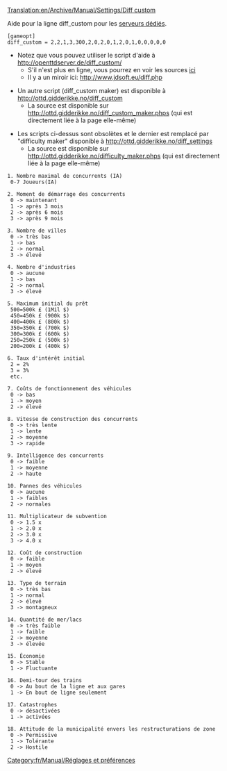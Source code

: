 [[Translation:en/Archive/Manual/Settings/Diff custom]]


Aide pour la ligne diff_custom pour les [[fr/Manual/Serveur dédié|serveurs dédiés]].

 [gameopt]
 diff_custom = 2,2,1,3,300,2,0,2,0,1,2,0,1,0,0,0,0,0


*Notez que vous pouvez utiliser le script d'aide à http://openttdserver.de/diff_custom/
** S'il n'est plus en ligne, vous pourrez en voir les sources [[fr/Script d'aide pour diff custom|ici]]
** Il y a un miroir ici: http://www.jdsoft.eu/diff.php

*Un autre script (diff_custom maker) est disponible à http://ottd.gidderikke.no/diff_custom
** La source est disponible sur http://ottd.gidderikke.no/diff_custom_maker.phps (qui est directement liée à la page elle-même)

*Les scripts ci-dessus sont obsolètes et le dernier est remplacé par "difficulty maker" disponible à http://ottd.gidderikke.no/diff_settings
** La source est disponible sur http://ottd.gidderikke.no/difficulty_maker.phps (qui est directement liée à la page elle-même)

<pre>
1. Nombre maximal de concurrents (IA)
 0-7 Joueurs(IA)

2. Moment de démarrage des concurrents
 0 -> maintenant
 1 -> après 3 mois
 2 -> après 6 mois
 3 -> après 9 mois

3. Nombre de villes
 0 -> très bas
 1 -> bas
 2 -> normal
 3 -> élevé

4. Nombre d'industries
 0 -> aucune
 1 -> bas
 2 -> normal
 3 -> élevé

5. Maximum initial du prêt
 500=500k £ (1Mil $)
 450=450k £ (900k $)
 400=400k £ (800k $)
 350=350k £ (700k $)
 300=300k £ (600k $)
 250=250k £ (500k $)
 200=200k £ (400k $)

6. Taux d'intérêt initial
 2 = 2%
 3 = 3%
 etc.

7. Coûts de fonctionnement des véhicules
 0 -> bas
 1 -> moyen
 2 -> élevé

8. Vitesse de construction des concurrents
 0 -> très lente
 1 -> lente
 2 -> moyenne
 3 -> rapide

9. Intelligence des concurrents
 0 -> faible
 1 -> moyenne
 2 -> haute

10. Pannes des véhicules
 0 -> aucune
 1 -> faibles
 2 -> normales

11. Multiplicateur de subvention
 0 -> 1.5 x
 1 -> 2.0 x
 2 -> 3.0 x
 3 -> 4.0 x

12. Coût de construction
 0 -> faible
 1 -> moyen
 2 -> élevé

13. Type de terrain
 0 -> très bas
 1 -> normal
 2 -> élevé
 3 -> montagneux

14. Quantité de mer/lacs
 0 -> très faible
 1 -> faible
 2 -> moyenne
 3 -> élevée

15. Économie
 0 -> Stable
 1 -> Fluctuante

16. Demi-tour des trains
 0 -> Au bout de la ligne et aux gares
 1 -> En bout de ligne seulement

17. Catastrophes
 0 -> désactivées
 1 -> activées

18. Attitude de la municipalité envers les restructurations de zone
 0 -> Permissive
 1 -> Tolérante
 2 -> Hostile

</pre>

[[Category:fr/Manual/Réglages et préférences]]